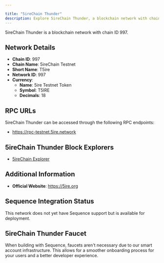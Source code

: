 ```yaml
---

title: "5ireChain Thunder"
description: Explore 5ireChain Thunder, a blockchain network with chain ID 997. Learn about its native currency, 5ire Testnet Token, and how to interact with the network.
---
```




5ireChain Thunder is a blockchain network with chain ID 997.

## Network Details

- **Chain ID**: 997
- **Chain Name**: 5ireChain Testnet
- **Short Name**: T5ire
- **Network ID**: 997
- **Currency**: 
  - **Name**: 5ire Testnet Token
  - **Symbol**: T5IRE
  - **Decimals**: 18

## RPC URLs

5ireChain Thunder can be accessed through the following RPC endpoints:

- https://rpc-testnet.5ire.network

## 5ireChain Thunder Block Explorers

- [5ireChain Explorer](https://explorer.5ire.network)

## Additional Information

- **Official Website**: https://5ire.org

## Sequence Integration Status

This network does not yet have Sequence support but is available for deployment.

## 5ireChain Thunder Faucet

When building with Sequence, faucets aren't necessary due to our smart account infrastructure. This allows for a smoother onboarding process for your users and a better developer experience.
